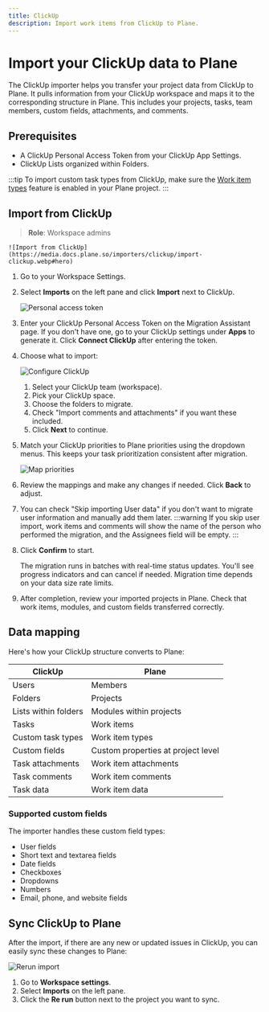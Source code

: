 ```yaml
---
title: ClickUp
description: Import work items from ClickUp to Plane.
---
```

# Import your ClickUp data to Plane

The ClickUp importer helps you transfer your project data from ClickUp to Plane. It pulls information from your ClickUp workspace and maps it to the corresponding structure in Plane. This includes your projects, tasks, team members, custom fields, attachments, and comments.

## Prerequisites

- A ClickUp Personal Access Token from your ClickUp App Settings.
- ClickUp Lists organized within Folders.

:::tip
To import custom task types from ClickUp, make sure the [Work item types](/core-concepts/issues/issue-types) feature is enabled in your Plane project.
:::

## Import from ClickUp
> **Role**: Workspace admins

    ![Import from ClickUp](https://media.docs.plane.so/importers/clickup/import-clickup.webp#hero)
1. Go to your Workspace Settings.
   
2. Select **Imports** on the left pane and click **Import** next to ClickUp.

    ![Personal access token](https://media.docs.plane.so/importers/clickup/personal-access-token.webp#hero)

3. Enter your ClickUp Personal Access Token on the Migration Assistant page. If you don't have one, go to your ClickUp settings under **Apps** to generate it. Click **Connect ClickUp** after entering the token.

4. Choose what to import:
    
    ![Configure ClickUp](https://media.docs.plane.so/importers/clickup/configure-clickup.webp#hero)
    1. Select your ClickUp team (workspace).
    2. Pick your ClickUp space.
    3. Choose the folders to migrate.
    4. Check "Import comments and attachments" if you want these included.
    5. Click **Next** to continue.

5. Match your ClickUp priorities to Plane priorities using the dropdown menus. This keeps your task prioritization consistent after migration.
  
    ![Map priorities](https://media.docs.plane.so/importers/clickup/map-priorities.webp#hero)

6. Review the mappings and make any changes if needed. Click **Back** to adjust.

7. You can check "Skip importing User data" if you don't want to migrate user information and manually add them later.
    :::warning
    If you skip user import, work items and comments will show the name of the person who performed the migration, and the Assignees field will be empty.
    :::

9. Click **Confirm** to start.

    The migration runs in batches with real-time status updates. You'll see progress indicators and can cancel if needed. Migration time depends on your data size rate limits.

10. After completion, review your imported projects in Plane. Check that work items, modules, and custom fields transferred correctly.

## Data mapping

Here's how your ClickUp structure converts to Plane:

| ClickUp | Plane |
|---------|--------|
| Users | Members |
| Folders | Projects |
| Lists within folders | Modules within projects |
| Tasks | Work items |
| Custom task types | Work item types |
| Custom fields | Custom properties at project level |
| Task attachments | Work item attachments |
| Task comments | Work item comments |
| Task data | Work item data |

### Supported custom fields

The importer handles these custom field types:

- User fields
- Short text and textarea fields
- Date fields
- Checkboxes
- Dropdowns
- Numbers
- Email, phone, and website fields

## Sync ClickUp to Plane

After the import, if there are any new or updated issues in ClickUp, you can easily sync these changes to Plane:

![Rerun import](https://media.docs.plane.so/importers/clickup/rerun-import.webp#hero)

1. Go to **Workspace settings**.
2. Select **Imports** on the left pane.
3. Click the **Re run** button next to the project you want to sync.

